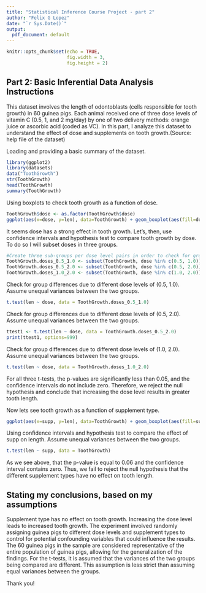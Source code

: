 ```yaml
---
title: "Statistical Inference Course Project - part 2"
author: "Felix G Lopez"
date: "`r Sys.Date()`"
output:
  pdf_document: default
---
```


```r
knitr::opts_chunk$set(echo = TRUE,
                      fig.width = 3,
                      fig.height = 2)
```



## Part 2: Basic Inferential Data Analysis Instructions

This dataset involves the length of odontoblasts (cells responsible for tooth growth) in 60 guinea pigs. Each animal received one of three dose levels of vitamin C (0.5, 1, and 2 mg/day) by one of two delivery methods: orange juice or ascorbic acid (coded as VC). In this part, I analyze this dataset to understand the effect of dose and supplements on tooth growth.(Source: help file of the dataset)


Loading and providing a basic summary of the dataset. 

```r
library(ggplot2)
library(datasets)
data("ToothGrowth")
str(ToothGrowth)
head(ToothGrowth)
summary(ToothGrowth)
```

Using boxplots to check tooth growth as a function of dose.

```r
ToothGrowth$dose <- as.factor(ToothGrowth$dose)
ggplot(aes(x=dose, y=len), data=ToothGrowth) + geom_boxplot(aes(fill=dose))
```


It seems dose has a strong effect in tooth growth. Let's, then, use confidence intervals and hypothesis test to compare tooth growth by dose. To do so I will subset doses in three groups.

```r
#Create three sub-groups per dose level pairs in order to check for group differences.
ToothGrowth.doses_0.5_1.0 <- subset(ToothGrowth, dose %in% c(0.5, 1.0))
ToothGrowth.doses_0.5_2.0 <- subset(ToothGrowth, dose %in% c(0.5, 2.0))
ToothGrowth.doses_1.0_2.0 <- subset(ToothGrowth, dose %in% c(1.0, 2.0))
```
Check for group differences due to different dose levels of (0.5, 1.0). Assume unequal variances between the two groups.

```r
t.test(len ~ dose, data = ToothGrowth.doses_0.5_1.0)

```


Check for group differences due to different dose levels of (0.5, 2.0). Assume unequal variances between the two groups.

```r
ttest1 <- t.test(len ~ dose, data = ToothGrowth.doses_0.5_2.0)
print(ttest1, options=999)
```



Check for group differences due to different dose levels of (1.0, 2.0). Assume unequal variances between the two groups.

```r
t.test(len ~ dose, data = ToothGrowth.doses_1.0_2.0)
```

For all three t-tests, the p-values are significantly less than 0.05, and the confidence intervals do not include zero. Therefore, we reject the null hypothesis and conclude that increasing the dose level results in greater tooth length.

Now lets see tooth growth as a function of supplement type. 

```r
ggplot(aes(x=supp, y=len), data=ToothGrowth) + geom_boxplot(aes(fill=supp))
```


Using confidence intervals and hypothesis test to compare the effect of supp on length. Assume unequal variances between the two groups.

```r
t.test(len ~ supp, data = ToothGrowth)
```
As we see above, that the p-value is equal to 0.06 and the confidence interval contains zero. Thus, we fail to reject the null hypothesis that the different supplement types have no effect on tooth length.


## Stating my conclusions, based on my assumptions

Supplement type has no effect on tooth growth. Increasing the dose level leads to increased tooth growth.
The experiment involved randomly assigning guinea pigs to different dose levels and supplement types to control for potential confounding variables that could influence the results. The 60 guinea pigs in the sample are considered representative of the entire population of guinea pigs, allowing for the generalization of the findings. For the t-tests, it is assumed that the variances of the two groups being compared are different. This assumption is less strict than assuming equal variances between the groups.

Thank you!

